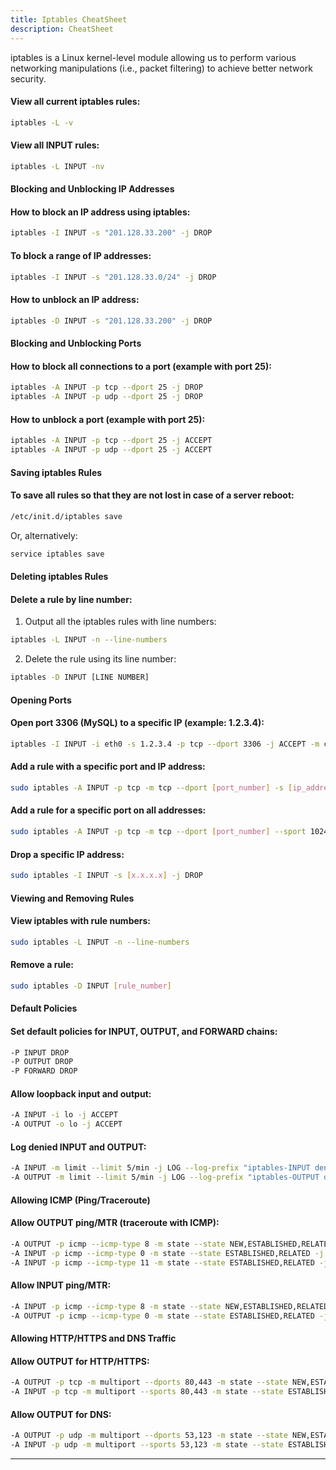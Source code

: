 ```yaml
---
title: Iptables CheatSheet 
description: CheatSheet
---
```

<Callout>iptables is a Linux kernel-level module allowing us to perform various networking manipulations (i.e., packet filtering) to achieve better network security.</Callout>

#### View all current iptables rules:

```bash
iptables -L -v
```

#### View all INPUT rules:

```bash
iptables -L INPUT -nv
```

#### Blocking and Unblocking IP Addresses

#### How to block an IP address using iptables:

```bash
iptables -I INPUT -s "201.128.33.200" -j DROP
```

#### To block a range of IP addresses:

```bash
iptables -I INPUT -s "201.128.33.0/24" -j DROP
```

#### How to unblock an IP address:

```bash
iptables -D INPUT -s "201.128.33.200" -j DROP
```

#### Blocking and Unblocking Ports

#### How to block all connections to a port (example with port 25):

```bash
iptables -A INPUT -p tcp --dport 25 -j DROP
iptables -A INPUT -p udp --dport 25 -j DROP
```

#### How to unblock a port (example with port 25):

```bash
iptables -A INPUT -p tcp --dport 25 -j ACCEPT
iptables -A INPUT -p udp --dport 25 -j ACCEPT
```

#### Saving iptables Rules

#### To save all rules so that they are not lost in case of a server reboot:

```bash
/etc/init.d/iptables save
```

Or, alternatively:

```bash
service iptables save
```

#### Deleting iptables Rules

#### Delete a rule by line number:

1. Output all the iptables rules with line numbers:

```bash
iptables -L INPUT -n --line-numbers
```

2. Delete the rule using its line number:

```bash
iptables -D INPUT [LINE NUMBER]
```

#### Opening Ports

#### Open port 3306 (MySQL) to a specific IP (example: 1.2.3.4):

```bash
iptables -I INPUT -i eth0 -s 1.2.3.4 -p tcp --dport 3306 -j ACCEPT -m comment --comment "MySQL Access By IP"
```

#### Add a rule with a specific port and IP address:

```bash
sudo iptables -A INPUT -p tcp -m tcp --dport [port_number] -s [ip_address] -j ACCEPT
```

#### Add a rule for a specific port on all addresses:

```bash
sudo iptables -A INPUT -p tcp -m tcp --dport [port_number] --sport 1024:65535 -j ACCEPT
```

#### Drop a specific IP address:

```bash
sudo iptables -I INPUT -s [x.x.x.x] -j DROP
```

#### Viewing and Removing Rules

#### View iptables with rule numbers:

```bash
sudo iptables -L INPUT -n --line-numbers
```

#### Remove a rule:

```bash
sudo iptables -D INPUT [rule_number]
```

#### Default Policies

#### Set default policies for INPUT, OUTPUT, and FORWARD chains:

```bash
-P INPUT DROP
-P OUTPUT DROP
-P FORWARD DROP
```

#### Allow loopback input and output:

```bash
-A INPUT -i lo -j ACCEPT
-A OUTPUT -o lo -j ACCEPT
```

#### Log denied INPUT and OUTPUT:

```bash
-A INPUT -m limit --limit 5/min -j LOG --log-prefix "iptables-INPUT denied: " --log-level 7
-A OUTPUT -m limit --limit 5/min -j LOG --log-prefix "iptables-OUTPUT denied: " --log-level 7
```

#### Allowing ICMP (Ping/Traceroute)

#### Allow OUTPUT ping/MTR (traceroute with ICMP):

```bash
-A OUTPUT -p icmp --icmp-type 8 -m state --state NEW,ESTABLISHED,RELATED -j ACCEPT
-A INPUT -p icmp --icmp-type 0 -m state --state ESTABLISHED,RELATED -j ACCEPT
-A INPUT -p icmp --icmp-type 11 -m state --state ESTABLISHED,RELATED -j ACCEPT
```

#### Allow INPUT ping/MTR:

```bash
-A INPUT -p icmp --icmp-type 8 -m state --state NEW,ESTABLISHED,RELATED -j ACCEPT
-A OUTPUT -p icmp --icmp-type 0 -m state --state ESTABLISHED,RELATED -j ACCEPT
```

#### Allowing HTTP/HTTPS and DNS Traffic

#### Allow OUTPUT for HTTP/HTTPS:

```bash
-A OUTPUT -p tcp -m multiport --dports 80,443 -m state --state NEW,ESTABLISHED -j ACCEPT
-A INPUT -p tcp -m multiport --sports 80,443 -m state --state ESTABLISHED -j ACCEPT
```

#### Allow OUTPUT for DNS:

```bash
-A OUTPUT -p udp -m multiport --dports 53,123 -m state --state NEW,ESTABLISHED -j ACCEPT
-A INPUT -p udp -m multiport --sports 53,123 -m state --state ESTABLISHED -j ACCEPT
```

---
